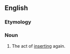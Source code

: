 {{also|réinsertion}}

==English==

===Etymology===
{{prefix|en|re|insertion}}

===Noun===
{{en-noun}}

# The act of [[insert|inserting]] again.